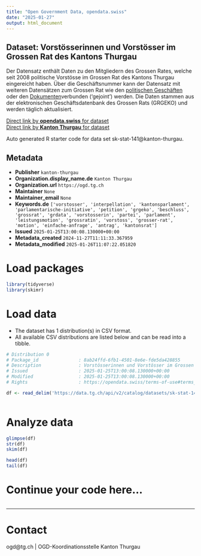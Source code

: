 ```yaml
---
title: "Open Government Data, opendata.swiss"
date: "2025-01-27"
output: html_document
---
```


## Dataset: Vorstösserinnen und Vorstösser im Grossen Rat des Kantons Thurgau

Der Datensatz enthält Daten zu den Mitgliedern des Grossen Rates, welche seit 2008 politische Vorstösse im Grossen Rat des Kantons Thurgau eingereicht haben. Über die Geschäftsnummer kann der Datensatz mit weiteren Datensätzen zum Grossen Rat wie den [politischen Geschäften](https://data.tg.ch/explore/dataset/sk-stat-140/information/) oder den [Dokumenten ](https://data.tg.ch/explore/dataset/sk-stat-139/information/)verbunden ('gejoint') werden. Die Daten stammen aus der elektronischen Geschäftsdatenbank des Grossen Rats (GRGEKO) und werden täglich aktualisiert.

[Direct link by **opendata.swiss** for dataset](https://opendata.swiss/de/dataset/vorstosserinnen-und-vorstosser-im-grossen-rat-des-kantons-thurgau)<br>
[Direct link by **Kanton Thurgau** for dataset](https://data.tg.ch/explore/dataset/sk-stat-141/)

Auto generated R starter code for data set sk-stat-141@kanton-thurgau.

## Metadata

- **Publisher** `kanton-thurgau`
- **Organization.display_name.de** `Kanton Thurgau`
- **Organization.url** `https://ogd.tg.ch`
- **Maintainer** `None`
- **Maintainer_email** `None`
- **Keywords.de** `['vorstosser', 'interpellation', 'kantonsparlament', 'parlamentarische-initiative', 'petition', 'grgeko', 'beschluss', 'grossrat', 'grdata', 'vorstosserin', 'partei', 'parlament', 'leistungsmotion', 'grossratin', 'vorstoss', 'grosser-rat', 'motion', 'einfache-anfrage', 'antrag', 'kantonsrat']`
- **Issued** `2025-01-25T13:00:08.130000+00:00`
- **Metadata_created** `2024-11-27T11:11:33.367959`
- **Metadata_modified** `2025-01-26T11:07:22.051820`


# Load packages

```r

library(tidyverse)
library(skimr)

```

# Load data

-   The dataset has 1 distribution(s) in CSV format.
-   All available CSV distributions are listed below and can be read into a tibble.

```r

# Distribution 0
# Package_id               : 8ab24ffd-6fb1-4501-8e6e-fde5da428855
# Description              : Vorstösserinnen und Vorstösser im Grossen Rat des Kantons Thurgau (csv)
# Issued                   : 2025-01-25T13:00:08.130000+00:00
# Modified                 : 2025-01-25T13:00:08.130000+00:00
# Rights                   : https://opendata.swiss/terms-of-use#terms_by

df <- read_delim('https://data.tg.ch/api/v2/catalog/datasets/sk-stat-141/exports/csv?use_labels=true')



```

# Analyze data

```r

glimpse(df)
str(df)
skim(df)

head(df)
tail(df)

```

# Continue your code here...

```r

```

------------------------------------------------------------------------

# Contact

ogd@tg.ch | OGD-Koordinationsstelle Kanton Thurgau
